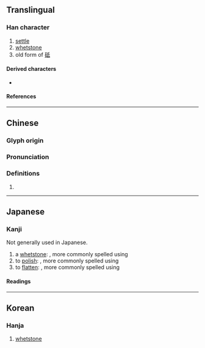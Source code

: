 {{also|底}}
{{character info}}
==Translingual==

===Han character===
{{Han char|rn=27|rad=厂|as=05|sn=7|four=71242|canj=MHPM|ids=⿸厂氐}}

# [[settle]]
# [[whetstone]]
# old form of [[砥]]

====Derived characters====
* {{l|mul|[[𬢬]], [[𦰘]]}}

====References====
{{Han ref|kx=0160.400|dkj=02918|dj=0367.240|hdz=10070.050|uh=538E}}

----

==Chinese==
{{zh-forms}}

===Glyph origin===
{{Han etym}}

===Pronunciation===
{{zh-pron
|m=dǐ
|c=zi2
|mn=
|mc=y
|oc=y
|cat=
}}

===Definitions===
{{zh-hanzi}}

# {{rfdef|zh}}

----

==Japanese==

===Kanji===
{{ja-kanji|grade=uc|rs=厂05}}

Not generally used in Japanese.

# a [[whetstone]]: {{l|ja|と|tr=''to''}}, more commonly spelled using {{l|ja|砥}}
# to [[polish]]: {{l|ja|みがく|tr=''migaku''}}, more commonly spelled using {{l|ja|磨}}
# to [[flatten]]: {{l|ja|たいら}}{{l|ja|に}}{{l|ja|する|tr=''taira ni suru''}}, more commonly spelled using {{l|ja|平}}

====Readings====
{{ja-readings
|on=し,とう,てい,ち
|kun=と,みがく,たいら に する
}}

----

==Korean==

===Hanja===
{{ko-hanja|지}}

# [[whetstone]]